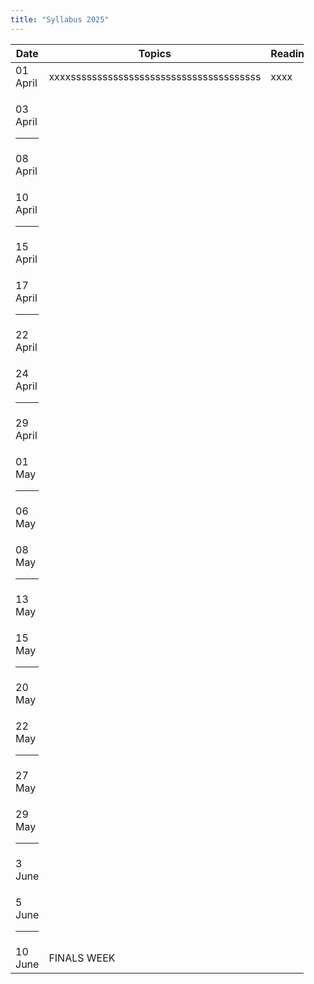 ```yaml
---
title: "Syllabus 2025"
---
```


+----------+------------------------------------------+------------+
| Date     | Topics                                   | Readings   |
+==========+==========================================+============+
| 01 April | xxxxssssssssssssssssssssssssssssssssssss | xxxx       |
+----------+------------------------------------------+------------+
| 03 April |                                          |            |
|          |                                          |            |
| -------- |                                          |            |
+----------+------------------------------------------+------------+
| 08 April |                                          |            |
+----------+------------------------------------------+------------+
| 10 April |                                          |            |
|          |                                          |            |
| -------- |                                          |            |
+----------+------------------------------------------+------------+
| 15 April |                                          |            |
+----------+------------------------------------------+------------+
| 17 April |                                          |            |
|          |                                          |            |
| -------- |                                          |            |
+----------+------------------------------------------+------------+
| 22 April |                                          |            |
+----------+------------------------------------------+------------+
| 24 April |                                          |            |
|          |                                          |            |
| -------- |                                          |            |
+----------+------------------------------------------+------------+
| 29 April |                                          |            |
+----------+------------------------------------------+------------+
| 01 May   |                                          |            |
|          |                                          |            |
| -------- |                                          |            |
+----------+------------------------------------------+------------+
| 06 May   |                                          |            |
+----------+------------------------------------------+------------+
| 08 May   |                                          |            |
|          |                                          |            |
| -------- |                                          |            |
+----------+------------------------------------------+------------+
| 13 May   |                                          |            |
+----------+------------------------------------------+------------+
| 15 May   |                                          |            |
|          |                                          |            |
| -------- |                                          |            |
+----------+------------------------------------------+------------+
| 20 May   |                                          |            |
+----------+------------------------------------------+------------+
| 22 May   |                                          |            |
|          |                                          |            |
| -------- |                                          |            |
+----------+------------------------------------------+------------+
| 27 May   |                                          |            |
+----------+------------------------------------------+------------+
| 29 May   |                                          |            |
|          |                                          |            |
| -------- |                                          |            |
+----------+------------------------------------------+------------+
| 3 June   |                                          |            |
+----------+------------------------------------------+------------+
| 5 June   |                                          |            |
|          |                                          |            |
| -------- |                                          |            |
+----------+------------------------------------------+------------+
| 10 June  | FINALS WEEK                              |            |
+----------+------------------------------------------+------------+
